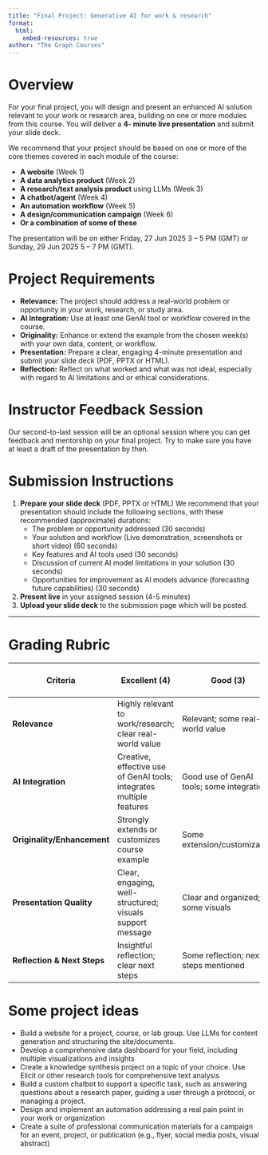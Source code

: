 ```yaml
---
title: "Final Project: Generative AI for work & research"
format:
  html:
    embed-resources: true
author: "The Graph Courses"
---
```


# Overview

For your final project, you will design and present an enhanced AI solution relevant to your work or research area, building on one or more modules from this course. You will deliver a **4- minute live presentation** and submit your slide deck.

We recommend that your project should be based on one or more of the core themes covered in each module of the course: 

- **A website** (Week 1)
- **A data analytics product** (Week 2)
- **A research/text analysis product** using LLMs (Week 3)
- **A chatbot/agent** (Week 4)
- **An automation workflow** (Week 5)
- **A design/communication campaign** (Week 6)
- **Or a combination of some of these**

The presentation will be on either Friday, 27 Jun 2025  3 – 5 PM (GMT) or Sunday, 29 Jun 2025  5 – 7 PM (GMT).

# Project Requirements

- **Relevance:** The project should address a real-world problem or opportunity in your work, research, or study area.
- **AI Integration:** Use at least one GenAI tool or workflow covered in the course.
- **Originality:** Enhance or extend the example from the chosen week(s) with your own data, content, or workflow.
- **Presentation:** Prepare a clear, engaging 4-minute presentation and submit your slide deck (PDF, PPTX or HTML).
- **Reflection:** Reflect on what worked and what was not ideal, especially with regard to AI limitations and or ethical considerations. 

# Instructor Feedback Session

Our second-to-last session will be an optional session where you can get feedback and mentorship on your final project. Try to make sure you have at least a draft of the presentation by then. 

# Submission Instructions

1. **Prepare your slide deck** (PDF, PPTX or HTML)
We recommend that your presentation should include the following sections, with these recommended (approximate) durations:
   - The problem or opportunity addressed (30 seconds)
   - Your solution and workflow (Live demonstration, screenshots or short video) (60 seconds)
   - Key features and AI tools used (30 seconds)
   - Discussion of current AI model limitations in your solution (30 seconds)
   - Opportunities for improvement as AI models advance (forecasting future capabilities) (30 seconds)
2. **Present live** in your assigned session (4-5 minutes)
3. **Upload your slide deck** to the submission page which will be posted.

---

# Grading Rubric

| Criteria                | Excellent (4)         | Good (3)             | Satisfactory (2)      | Needs Improvement (1) |
|------------------------|-----------------------|----------------------|-----------------------|-----------------------|
| **Relevance**          | Highly relevant to work/research; clear real-world value | Relevant; some real-world value | Somewhat relevant; value not fully clear | Not relevant or unclear value |
| **AI Integration**     | Creative, effective use of GenAI tools; integrates multiple features | Good use of GenAI tools; some integration | Basic use of GenAI tools | Minimal or unclear use of GenAI |
| **Originality/Enhancement** | Strongly extends or customizes course example | Some extension/customization | Minor changes to example | Direct copy, little change |
| **Presentation Quality** | Clear, engaging, well-structured; visuals support message | Clear and organized; some visuals | Adequate; some unclear points | Disorganized or unclear |
| **Reflection & Next Steps** | Insightful reflection; clear next steps | Some reflection; next steps mentioned | Basic reflection | Little or no reflection |

# Some project ideas

- Build a website for a project, course, or lab group. Use LLMs for content generation and structuring the site/documents.
- Develop a comprehensive data dashboard for your field, including multiple visualizations and insights
- Create a knowledge synthesis project on a topic of your choice. Use Elicit or other research tools for comprehensive text analysis
- Build a custom chatbot to support a specific task, such as answering questions about a research paper, guiding a user through a protocol, or managing a project. 
- Design and implement an automation addressing a real pain point in your work or organization
- Create a suite of professional communication materials for a campaign for an event, project, or publication (e.g., flyer, social media posts, visual abstract)